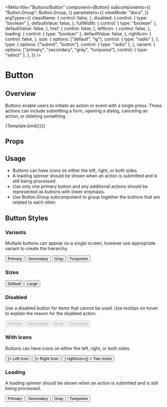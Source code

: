 

<Meta
  title="Buttons/Button"
  component={Button}
  subcomponents={{
    "Button.Group": Button.Group,
  }}
  parameters={{
    viewMode: "docs",
  }}
  argTypes={{
    className: {
      control: false,
    },
    disabled: {
      control: { type: "boolean" },
      defaultValue: false,
    },
    fullWidth: {
      control: { type: "boolean" },
      defaultValue: false,
    },
    href: {
      control: false,
    },
    leftIcon: {
      control: false,
    },
    loading: {
      control: { type: "boolean" },
      defaultValue: false,
    },
    rightIcon: {
      control: false,
    },
    size: {
      options: ["default", "lg"],
      control: { type: "radio" },
    },
    type: {
      options: ["submit", "button"],
      control: { type: "radio" },
    },
    variant: {
      options: ["primary", "secondary", "gray", "turquoise"],
      control: { type: "select" },
    },
  }}
/>


# Button

## Overview

Buttons enable users to initiate an action or event with a single press. These actions can include submitting a form, opening a dialog, canceling an action, or deleting something.

<Canvas withSource="open">
  <Story
    name="Overview"
    args={{
      variant: "primary",
      children: "Primary Button",
    }}
  >
    {Template.bind({})}
  </Story>
</Canvas>

## Props

<ArgsTable story="Overview" />

## Usage

- Buttons can have icons on either the left, right, or both sides.
- A loading spinner should be shown when an action is submitted and is still being processed.
- Use only one primary button and any additional actions should be represented as buttons with lower emphasis.
- Use Button.Group subcomponent to group together the buttons that are related to each other.

## Button Styles

### Variants

Multiple buttons can appear on a single screen, however use appropriate variant to create the hierarchy.

<Canvas>
  <Story name="All buttons">
    <Button.Group>
      <Button variant="primary">Primary</Button>
      <Button variant="secondary">Secondary</Button>
      <Button variant="gray">Gray</Button>
      <Button variant="turquoise">Turquoise</Button>
    </Button.Group>
  </Story>
</Canvas>

### Sizes

<Canvas>
  <Story name="Sizes">
    <Button.Group>
      <Button variant="primary" size="default">
        Default
      </Button>
      <Button variant="primary" size="lg">
        Large
      </Button>
    </Button.Group>
  </Story>
</Canvas>

### Disabled

Use a disabled button for items that cannot be used. Use tooltips on hover to explain the reason for the disabled action.

<Canvas>
  <Story name="Disabled">
    <Button.Group>
      <Button variant="primary" disabled>
        Primary
      </Button>
      <Button variant="secondary" disabled>
        Secondary
      </Button>
      <Button variant="gray" disabled>
        Gray
      </Button>
      <Button variant="turquoise" disabled>
        Turquoise
      </Button>
    </Button.Group>
  </Story>
</Canvas>

### With Icons

Buttons can have icons on either the left, right, or both sides.

<Canvas>
  <Story name="With Icons">
    <Button.Group>
      <Button variant="primary" leftIcon={<ArrowIcon direction="left" />}>
        Left Icon
      </Button>
      <Button variant="secondary" rightIcon={<ArrowIcon direction="right" />}>
        Right Icon
      </Button>
      <Button
        variant="gray"
        leftIcon={<ArrowIcon direction="left" />}
        rightIcon={<ArrowIcon direction="right" />}
      >
        Two Icons
      </Button>
    </Button.Group>
  </Story>
</Canvas>

### Loading

A loading spinner should be shown when an action is submitted and is still being processed.

<Canvas>
  <Story name="Loading">
    <Button.Group>
      <Button variant="primary" loading={true}>
        Primary
      </Button>
      <Button variant="secondary" loading={true}>
        Secondary
      </Button>
      <Button variant="gray" loading={true}>
        Gray
      </Button>
      <Button variant="turquoise" loading={true}>
        Turquoise
      </Button>
    </Button.Group>
  </Story>
</Canvas>
